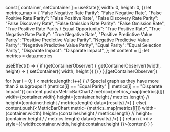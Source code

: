 

  const [ container, setContainer ] = useState({
    width: 0,
    height: 0,
  })
  let metrics_map = {
    'False Negative Rate Parity': "False Negative Rate",
    "False Positive Rate Parity": "False Positive Rate",
    "False Discovery Rate Parity": "False Discovery Rate",
    "False Omission Rate Parity": "False Omission Rate",
    "True Positive Rate Parity / Equal Opportunity": "True Positive Rate",
    "True Negative Rate Parity": "True Negative Rate",
    "Positive Predictive Value Parity": "Positive Predictive Value Parity",
    "Negative Predictive Value Parity": "Negative Predictive Value Parity",
    "Equal Parity": "Equal Selection Parity",
    "Disparate Impact": "Disparate Impact",
  };
  let content = [];
  let metrics = data.metrics

  useEffect(() => {
    if (getContainerObserver) {
      getContainerObserver((width, height) => {
        setContainer({
          width,
          height
        })
      })
    }
  },[getContainerObserver])

  for (var i = 0; i < metrics.length; i++) {
    // Special graph as they have more than 2 subgroups
    if (metrics[i] == "Equal Parity" || metrics[i] == "Disparate Impact"){
      content.push(<MetricBarChart2
        metric={metrics_map[metrics[i]]}
        width={container.width}
        height={container.height / metrics.length}
        // height={container.height / metrics.length}
        data={results}
      />)
    }
    else{
      content.push(<MetricBarChart
        metric={metrics_map[metrics[i]]}
        width={container.width}
        height={container.height / metrics.length}
        // height={container.height / / metrics.length}
        data={results}
      />)
      }
    }
  return (
    <div style={{ width:container.width, height:container.height }}>{content}</div>
  )
}


<GetChart
  data={props.getIBData(ib_cid)}
  getContainerObserver={props.getContainerObserver}
  results={props.getResults(cid)}
/>
